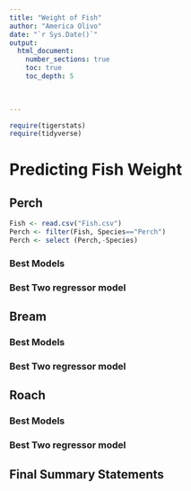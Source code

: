 ```yaml
---
title: "Weight of Fish"
author: "America Olivo"
date: "`r Sys.Date()`"  
output: 
  html_document:
    number_sections: true
    toc: true
    toc_depth: 5

 
    
---
```



```r
require(tigerstats)
require(tidyverse)
```

# Predicting Fish Weight



## Perch

```r
Fish <- read.csv("Fish.csv")
Perch <- filter(Fish, Species=="Perch")
Perch <- select (Perch,-Species)
```


### Best Models



### Best Two regressor model


## Bream

### Best Models

### Best Two regressor model

## Roach

### Best Models

### Best Two regressor model

## Final Summary Statements